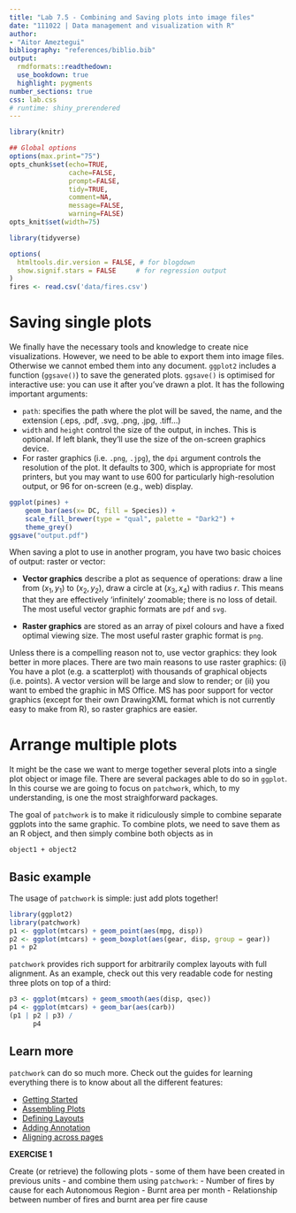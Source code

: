 ```yaml
---
title: "Lab 7.5 - Combining and Saving plots into image files"
date: "111022 | Data management and visualization with R"
author: 
- "Aitor Ameztegui"
bibliography: "references/biblio.bib"
output:
  rmdformats::readthedown:
  use_bookdown: true
  highlight: pygments
number_sections: true
css: lab.css
# runtime: shiny_prerendered
---
```

  
  
```r

library(knitr)

## Global options
options(max.print="75")
opts_chunk$set(echo=TRUE,
               cache=FALSE,
               prompt=FALSE,
               tidy=TRUE,
               comment=NA,
               message=FALSE,
               warning=FALSE)
opts_knit$set(width=75)
```


```r
library(tidyverse)

options(
  htmltools.dir.version = FALSE, # for blogdown
  show.signif.stars = FALSE     # for regression output
)
fires <- read.csv('data/fires.csv')
```

# Saving single plots

We finally have the necessary tools and knowledge to create nice visualizations. However, we need to be able to export them into image files. Otherwise we cannot embed them into any document. `ggplot2` includes a function (`ggsave()`) to save the generated plots. `ggsave()` is optimised for interactive use: you can use it after you've drawn a plot. It has the following important arguments: 


- `path`: specifies the path where the plot will be saved, the name, and the extension (.eps, .pdf, .svg, .png, .jpg, .tiff...)
- `width` and `height` control the size of the output, in inches. This is optional. If left blank, they'll use the size of the on-screen graphics device.
- For raster graphics (i.e. `.png`, `.jpg`), the `dpi` argument controls the resolution of the plot.  It defaults to 300, which is appropriate for most printers, but you may want to use 600 for particularly high-resolution output, 
  or 96 for on-screen (e.g., web) display.


```R
ggplot(pines) +
    geom_bar(aes(x= DC, fill = Species)) +
    scale_fill_brewer(type = "qual", palette = "Dark2") +
    theme_grey()
ggsave("output.pdf")

```

When saving a plot to use in another program, you have two basic choices of  output: raster or vector: 

* **Vector graphics** describe a plot as sequence of operations: draw a line from $(x_1, y_1)$ to $(x_2, y_2)$, draw a circle at $(x_3, x_4)$ with radius $r$. This means that they are effectively 'infinitely' zoomable; there is no loss of detail. The most useful vector graphic formats are `pdf` and `svg`.
 
* **Raster graphics** are stored as an array of pixel colours and have a fixed optimal viewing size. The most useful raster graphic format is `png`.

Unless there is a compelling reason not to, use vector graphics: they look better in more places. There are two main reasons to use raster graphics: (i) You have a plot (e.g. a scatterplot) with thousands of graphical objects (i.e. points). A vector version will be large and slow to render; or (ii) you want to embed the graphic in MS Office. MS has poor support for vector graphics (except for their own DrawingXML format which is not currently easy to make from R), so raster graphics are easier.
  

# Arrange multiple plots

It might be the case we want to merge together several plots into a single plot object or image file. There are several packages able to do so in `ggplot`. In this course we are going to focus on `patchwork`, which, to my understanding, is one the most straighforward packages.

The goal of `patchwork` is to make it ridiculously simple to combine separate ggplots into the same graphic. To combine plots, we need to save them as an R object, and then simply combine both objects as in

`object1 + object2`

## Basic example

The usage of `patchwork` is simple: just add plots together!

```r
library(ggplot2)
library(patchwork)
p1 <- ggplot(mtcars) + geom_point(aes(mpg, disp))
p2 <- ggplot(mtcars) + geom_boxplot(aes(gear, disp, group = gear))
p1 + p2
```

`patchwork` provides rich support for arbitrarily complex layouts with full alignment. As an example, check out this very readable code for nesting three plots on top of a third:

```r
p3 <- ggplot(mtcars) + geom_smooth(aes(disp, qsec))
p4 <- ggplot(mtcars) + geom_bar(aes(carb))
(p1 | p2 | p3) /
      p4
```

## Learn more
`patchwork` can do so much more. Check out the guides for learning everything there is to know about all the different features:

- [Getting Started](https://patchwork.data-imaginist.com/articles/patchwork.html)
- [Assembling Plots](https://patchwork.data-imaginist.com/articles/guides/assembly.html)
- [Defining Layouts](https://patchwork.data-imaginist.com/articles/guides/layout.html)
- [Adding Annotation](https://patchwork.data-imaginist.com/articles/guides/annotation.html)
- [Aligning across pages](https://patchwork.data-imaginist.com/articles/guides/multipage.html)

::: exercise :::

**EXERCISE 1**</br>

Create (or retrieve) the following plots - some of them have been created in previous units - and combine them using `patchwork`:
- Number of fires by cause for each Autonomous Region
- Burnt area per month
- Relationship between number of fires and burnt area per fire cause

:::